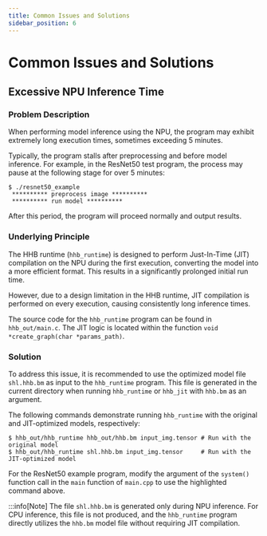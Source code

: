 ```yaml
---
title: Common Issues and Solutions
sidebar_position: 6
---
```


# Common Issues and Solutions

## Excessive NPU Inference Time

### Problem Description

When performing model inference using the NPU, the program may exhibit extremely long execution times, sometimes exceeding 5 minutes.

Typically, the program stalls after preprocessing and before model inference. For example, in the ResNet50 test program, the process may pause at the following stage for over 5 minutes:

```shell-session
$ ./resnet50_example
 ********** preprocess image **********
 ********** run model **********
```

After this period, the program will proceed normally and output results.

### Underlying Principle

The HHB runtime (`hhb_runtime`) is designed to perform Just-In-Time (JIT) compilation on the NPU during the first execution, converting the model into a more efficient format. This results in a significantly prolonged initial run time.

However, due to a design limitation in the HHB runtime, JIT compilation is performed on every execution, causing consistently long inference times.

The source code for the `hhb_runtime` program can be found in `hhb_out/main.c`. The JIT logic is located within the function `void *create_graph(char *params_path)`.

### Solution

To address this issue, it is recommended to use the optimized model file `shl.hhb.bm` as input to the `hhb_runtime` program. This file is generated in the current directory when running `hhb_runtime` or `hhb_jit` with `hhb.bm` as an argument.

The following commands demonstrate running `hhb_runtime` with the original and JIT-optimized models, respectively:

```shell-session {2}
$ hhb_out/hhb_runtime hhb_out/hhb.bm input_img.tensor # Run with the original model
$ hhb_out/hhb_runtime shl.hhb.bm input_img.tensor     # Run with the JIT-optimized model
```

For the ResNet50 example program, modify the argument of the `system()` function call in the `main` function of `main.cpp` to use the highlighted command above.

:::info[Note]
The file `shl.hhb.bm` is generated only during NPU inference. For CPU inference, this file is not produced, and the `hhb_runtime` program directly utilizes the `hhb.bm` model file without requiring JIT compilation.